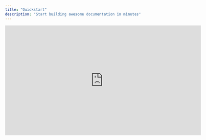 ```yaml
---
title: "Quickstart"
description: "Start building awesome documentation in minutes"
---
```


<iframe src="https://fast.wistia.net/embed/iframe/pc52o6d1i2?web_component=true&seo=true&videoFoam=false" title="Wandrly Overview 2 Video" allow="autoplay; fullscreen" allowtransparency="true" frameborder="0" scrolling="no" class="wistia_embed" name="wistia_embed" width="640px" height="360px" />

## Step 1: Create your first list

When you log in to your Wandrly account, you'll see the dashboard page where all your lists are displayed.

### To create a new list:

1. Click the **"Create a new list"** button on your dashboard
2. Give your list a name (this is typically the city or destination you're planning to visit, but it can be whatever you want it to be)
   - Example: "Austin," "Nashville," "Paris," etc.
3. Click **"Create list"**

Your new list will appear on your dashboard, and you can click on it to start adding places.

### Setting Your start location

The first time you open a new list, Wandrly will ask you to set a start location. This serves as the center point for your map and can be:

- The name of the city you're visiting
- Your hotel address
- Your Airbnb location
- Any central location in the area

Simply type in the location, and it will be added as your home base for the list.

## Step 2: Add your first saved place

Once you've set your start location, you can begin adding places to your list.

### To add a place:

1. Use the search bar to look for places in your destination
2. Click on the place you want to add
3. The place will be added to your list and appear on the map

### Understanding the map icons

Wandrly uses different icons to help you identify types of attractions:

- **Museums** - Museum icon
- **Points of Interest** - Star icon
- **Restaurants, Activities, and more** - Each category has its own distinct icon

These visual markers make it easy to see at a glance what types of places you've saved.

## Step 3: Set details for your saved places

Adding details to your saved places helps you remember why you wanted to visit that place and organize your trip better.

### Adding notes

1. Click on a place in your list
2. Select **"Edit notes"** or **"View details"**
3. Type your notes (recommendations from friends, specific dishes to try, opening hours, etc.)
4. Your notes are automatically saved

### Adding tags

Tags help you categorize places for easy filtering later.

**To add a tag:**

1. Click on a place in your list
2. Select the tag field
3. Either:
   - Choose from existing tags you've created (existing tags will show as you start typing)
   - Create a new tag by typing it in

**Useful tag examples:**

- "Indoors" (for bad weather options)
- "Kid-friendly" (family-friendly spots)
- "Active" (hiking, sports, outdoor activities)
- "Date night" (romantic venues)
- "Budget-friendly" (affordable options)

### Setting priority levels

Priority levels help you organize places by how much you want to visit them.

**To set priority:**

1. Click on a place
2. Find the priority dropdown menu
3. Choose from:
   - **Low** - Nice to visit if you have time
   - **Medium** - Would like to visit
   - **High** - Must-see, top priority

### Marking places as visited

After you've been to a place:

1. Click on the place in your list
2. Mark it as **"Visited"**
3. The map will show a checkmark icon on visited places

This helps you keep track of where you've been and what you still want to explore.

## Step 4: Filter through your saved places

As your list grows, filtering becomes essential for finding exactly what you're looking for.

### Using filters

Access the filter menu at the top of your list page. You can filter by:

**Priority level**

- Show only High, Medium, or Low priority places

**Visited status**

- Places you've visited
- Places you haven't visited yet

**Tags**

- Filter by any tags you've created
- Example: Show only "Indoors" places for a rainy day

### Combining filters

You can combine multiple filters to narrow down your search:

- **Example 1:** High priority + Not visited = Your must-see places you haven't been to yet
- **Example 2:** Active tag + Not visited = Outdoor activities still on your list

After applying filters, your list and map will update to show only matching places. Click **"Clear filters"** to see all your places again.

## Step 5 (Optionally): Share with friends & family

Wandrly makes it easy to share your lists or collaborate on trip planning with others.

### Sharing a List

1. Go to your dashboard
2. Find the list you want to share
3. Click **"Invite"**

### Choosing access levels

You have two sharing options:

**View access**

- Recipients can see all the places you've added
- They can view notes, tags, and details
- They cannot add, edit, or delete places
- Perfect for: Sharing your lists with travel companions who aren't planning

**Edit access**

- Recipients can add new places
- They can edit existing places
- They can delete places
- Perfect for: Collaborative trip planning with friends or family

### Sharing the link

1. Choose the appropriate access level (View or Edit)
2. Click **"Copy shareable link"**
3. Send the link via:
   - Email
   - Text message
   - WhatsApp
   - Any messaging platform

Your invited collaborators will be able to access the list through the link. If they have edit access, you'll see who added each place in the place details.

<Info>
  **Need help?** Contact Wandrly Support [here](https://www.wandrly.app/contact).
</Info>
